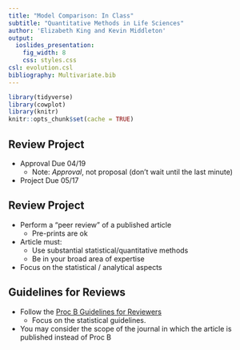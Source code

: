 ```yaml
---
title: "Model Comparison: In Class"
subtitle: "Quantitative Methods in Life Sciences"
author: 'Elizabeth King and Kevin Middleton'
output:
  ioslides_presentation:
    fig_width: 8
    css: styles.css
csl: evolution.csl
bibliography: Multivariate.bib
---
```


```r
library(tidyverse)
library(cowplot)
library(knitr)
knitr::opts_chunk$set(cache = TRUE)
```

## Review Project 

- Approval Due 04/19
    - Note: *Approval*, not proposal (don't wait until the last minute)
- Project Due 05/17

## Review Project

- Perform a "peer review" of a published article
    - Pre-prints are ok
- Article must:
    - Use substantial statistical/quantitative methods
    - Be in your broad area of expertise
- Focus on the statistical / analytical aspects

## Guidelines for Reviews

- Follow the [Proc B Guidelines for Reviewers](http://rspb.royalsocietypublishing.org/for-reviewers)
    - Focus on the statistical guidelines.  
- You may consider the scope of the journal in which the article is published instead of Proc B
